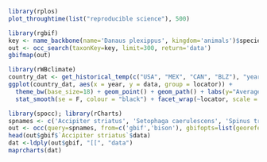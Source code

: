```r
library(rplos)
plot_throughtime(list("reproducible science"), 500)
```

```r
library(rgbif)
key <- name_backbone(name='Danaus plexippus', kingdom='animals')$speciesKey
out <- occ_search(taxonKey=key, limit=300, return='data')
gbifmap(out)
```

```r
library(rWBclimate)
country_dat <- get_historical_temp(c("USA", "MEX", "CAN", "BLZ"), "year")
ggplot(country_dat, aes(x = year, y = data, group = locator)) + 
  theme_bw(base_size=18) + geom_point() + geom_path() + labs(y="Average annual temperature of Canada", x="Year") + 
  stat_smooth(se = F, colour = "black") + facet_wrap(~locator, scale = "free")
```

```r
library(spocc); library(rCharts)
spnames <- c('Accipiter striatus', 'Setophaga caerulescens', 'Spinus tristis')
out <- occ(query=spnames, from=c('gbif','bison'), gbifopts=list(georeferenced=TRUE))
head(out$gbif$`Accipiter striatus`$data)
dat <-ldply(out$gbif, "[[", "data")
maprcharts(dat)
```

